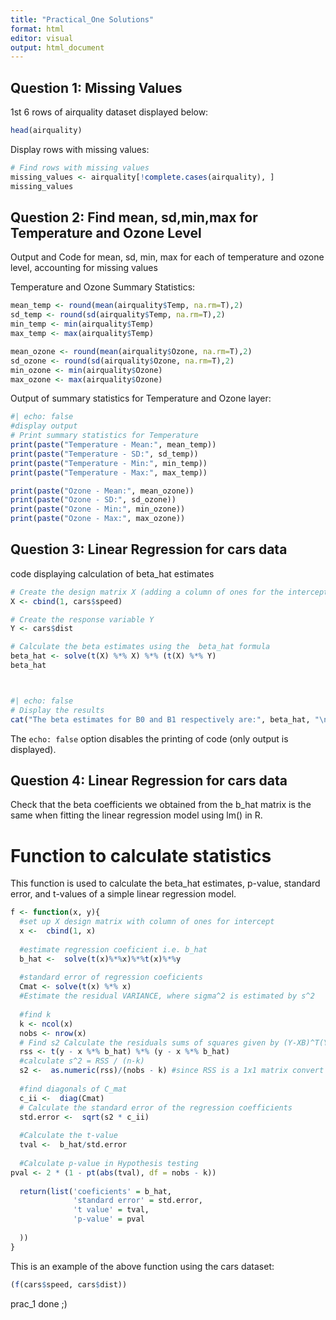 ```yaml
---
title: "Practical_One Solutions"
format: html
editor: visual
output: html_document 
---
```


## Question 1: Missing Values

1st 6 rows of airquality dataset displayed below:

```r
head(airquality)

```

Display rows with missing values:

```r

# Find rows with missing values  
missing_values <- airquality[!complete.cases(airquality), ]  
missing_values
```

## Question 2: Find mean, sd,min,max for Temperature and Ozone Level

Output and Code for mean, sd, min, max for each of temperature and ozone level, accounting for missing values

Temperature and Ozone Summary Statistics:

```r
mean_temp <- round(mean(airquality$Temp, na.rm=T),2)
sd_temp <- round(sd(airquality$Temp, na.rm=T),2)
min_temp <- min(airquality$Temp)
max_temp <- max(airquality$Temp)

mean_ozone <- round(mean(airquality$Ozone, na.rm=T),2)
sd_ozone <- round(sd(airquality$Ozone, na.rm=T),2)
min_ozone <- min(airquality$Ozone)
max_ozone <- max(airquality$Ozone)


```

Output of summary statistics for Temperature and Ozone layer:

```r
#| echo: false
#display output 
# Print summary statistics for Temperature  
print(paste("Temperature - Mean:", mean_temp))
print(paste("Temperature - SD:", sd_temp))  
print(paste("Temperature - Min:", min_temp))  
print(paste("Temperature - Max:", max_temp))  

print(paste("Ozone - Mean:", mean_ozone))  
print(paste("Ozone - SD:", sd_ozone))  
print(paste("Ozone - Min:", min_ozone))  
print(paste("Ozone - Max:", max_ozone))   

```

## Question 3: Linear Regression for cars data

code displaying calculation of beta_hat estimates

```r
# Create the design matrix X (adding a column of ones for the intercept)  
X <- cbind(1, cars$speed)

# Create the response variable Y  
Y <- cars$dist  

# Calculate the beta estimates using the  beta_hat formula 
beta_hat <- solve(t(X) %*% X) %*% (t(X) %*% Y)
beta_hat




```

```r
#| echo: false
# Display the results  
cat("The beta estimates for B0 and B1 respectively are:", beta_hat, "\n") 
```

The `echo: false` option disables the printing of code (only output is displayed).

## Question 4: Linear Regression for cars data

Check that the beta coefficients we obtained from the b_hat matrix is the same when fitting the linear regression model using lm() in R.

# Function to calculate statistics

This function is used to calculate the beta_hat estimates, p-value, standard error, and t-values of a simple linear regression model.

```r
f <- function(x, y){
  #set up X design matrix with column of ones for intercept 
  x <-  cbind(1, x)
  
  #estimate regression coeficient i.e. b_hat 
  b_hat <-  solve(t(x)%*%x)%*%t(x)%*%y
  
  #standard error of regression coeficients 
  Cmat <- solve(t(x) %*% x)
  #Estimate the residual VARIANCE, where sigma^2 is estimated by s^2
  
  #find k
  k <- ncol(x)
  nobs <- nrow(x)
  # Find s2 Calculate the residuals sums of squares given by (Y-XB)^T(Y-XB)
  rss <- t(y - x %*% b_hat) %*% (y - x %*% b_hat)
  #calculate s^2 = RSS / (n-k)
  s2 <-  as.numeric(rss)/(nobs - k) #since RSS is a 1x1 matrix convert to numeric scalar
  
  #find diagonals of C_mat
  c_ii <-  diag(Cmat)
  # Calculate the standard error of the regression coefficients
  std.error <-  sqrt(s2 * c_ii)
  
  #Calculate the t-value 
  tval <-  b_hat/std.error
  
  #Calculate p-value in Hypothesis testing 
pval <- 2 * (1 - pt(abs(tval), df = nobs - k))
  
  return(list('coeficients' = b_hat,
              'standard error' = std.error,
              't value' = tval,
              'p-value' = pval
    
  ))
}
```

This is an example of the above function using the cars dataset:

```r

(f(cars$speed, cars$dist))  

```

prac_1 done ;)
